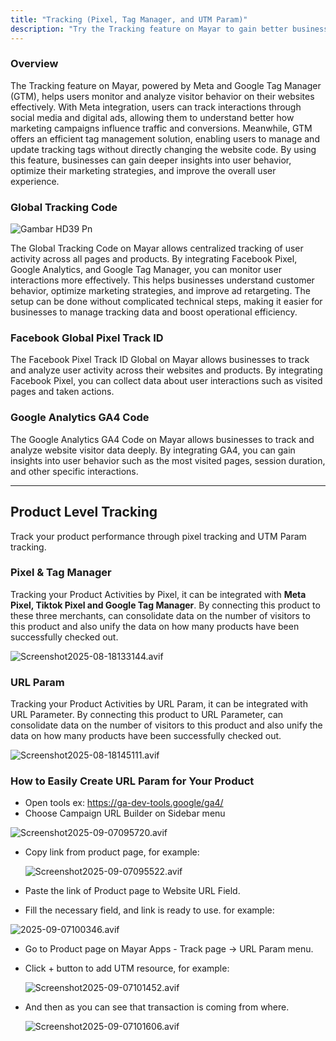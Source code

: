 ```yaml
---
title: "Tracking (Pixel, Tag Manager, and UTM Param)"
description: "Try the Tracking feature on Mayar to gain better business insights through Meta, Google Tag Manager and UTM Param Tracking!"
---
```


### Overview

The Tracking feature on Mayar, powered by Meta and Google Tag Manager (GTM), helps users monitor and analyze visitor behavior on their websites effectively. With Meta integration, users can track interactions through social media and digital ads, allowing them to understand better how marketing campaigns influence traffic and conversions. Meanwhile, GTM offers an efficient tag management solution, enabling users to manage and update tracking tags without directly changing the website code. By using this feature, businesses can gain deeper insights into user behavior, optimize their marketing strategies, and improve the overall user experience.

### Global Tracking Code

![Gambar HD39 Pn](/images/gambarHD39.png)

The Global Tracking Code on Mayar allows centralized tracking of user activity across all pages and products. By integrating Facebook Pixel, Google Analytics, and Google Tag Manager, you can monitor user interactions more effectively. This helps businesses understand customer behavior, optimize marketing strategies, and improve ad retargeting. The setup can be done without complicated technical steps, making it easier for businesses to manage tracking data and boost operational efficiency.

### Facebook Global Pixel Track ID

The Facebook Pixel Track ID Global on Mayar allows businesses to track and analyze user activity across their websites and products. By integrating Facebook Pixel, you can collect data about user interactions such as visited pages and taken actions.

### Google Analytics GA4 Code

The Google Analytics GA4 Code on Mayar allows businesses to track and analyze website visitor data deeply. By integrating GA4, you can gain insights into user behavior such as the most visited pages, session duration, and other specific interactions.

---

## Product Level Tracking

Track your product performance through pixel tracking and UTM Param tracking.

### Pixel & Tag Manager

Tracking your Product Activities by Pixel, it can be integrated with **Meta Pixel, Tiktok Pixel and Google Tag Manager**. By connecting this product to these three merchants, can consolidate data on the number of visitors to this product and also unify the data on how many products have been successfully checked out.

![Screenshot2025-08-18133144.avif](/images/Screenshot2025-08-18133144.avif)

### URL Param

Tracking your Product Activities by URL Param, it can be integrated with URL Parameter. By connecting this product to URL Parameter, can consolidate data on the number of visitors to this product and also unify the data on how many products have been successfully checked out.

![Screenshot2025-08-18145111.avif](/images/Screenshot2025-08-18145111.avif)

### How to Easily Create URL Param for Your Product

- Open tools ex: https://ga-dev-tools.google/ga4/
- Choose Campaign URL Builder on Sidebar menu

![Screenshot2025-09-07095720.avif](/images/Screenshot2025-09-07095720.avif)

- Copy link from product page, for example:

  ![Screenshot2025-09-07095522.avif](/images/Screenshot2025-09-07095522.avif)
- Paste the link of Product page to Website URL Field.
- Fill the necessary field, and link is ready to use. for example:

![2025-09-07100346.avif](/images/2025-09-07100346.avif)

- Go to Product page on Mayar Apps - Track page -\> URL Param menu.
- Click \+ button to add UTM resource, for example:

  ![Screenshot2025-09-07101452.avif](/images/Screenshot2025-09-07101452.avif)
- And then as you can see that transaction is coming from where.

  ![Screenshot2025-09-07101606.avif](/images/Screenshot2025-09-07101606.avif)